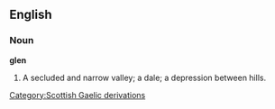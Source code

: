 ==English==

===Noun===

'''glen'''

#A secluded and narrow valley; a dale; a depression between hills.
[[Category:Scottish Gaelic derivations]]